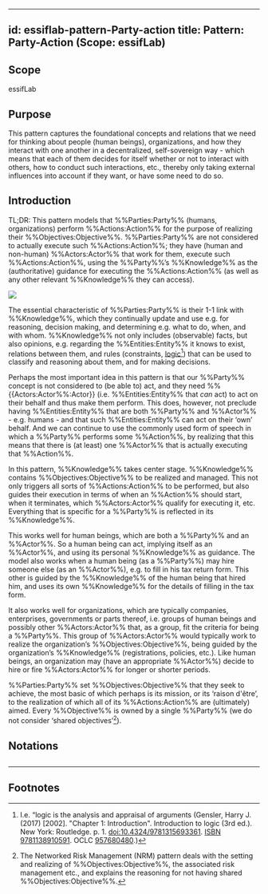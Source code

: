 
---
id: essiflab-pattern-Party-action
title: Pattern: Party-Action (Scope: essifLab)
---
<!--A %%pattern%% capture a set of %%concepts:concept%%, relations between them, and rules or constraints that (instances) thereof comply with. As such, it is a concise and possibly formal description of a coherent set of ideas, a mental model if you will, that can be used to facilitate one's thinking about/with these concepts.
This file documents a pattern called `<NewPattern>` within the scope of `<ExistingScope>`.
Before completing this template, please change every instance of 
- `<ExistingScope>` into a text that refers to the %%scope%% within which the %%pattern%% is to be defiend;
- `<NewPattern>` into the name that will be used within `<ExistingScope>` to refer to that %%concept%%.
Then, provide contents for the sections as you wish. You MUST provide contents for the sections 'Scope' and 'Criteria'-->

## Scope
<!--REQUIRED--Short text (label, abbreviation) used to refer to the %%scope%% within which the %%concept%% is defined. The default is essifLab.-->
essifLab

## Purpose
<!--Concisely describe what can you do with the pattern that is (at least) harder if you didn't have it.-->
This pattern captures the foundational concepts and relations that we need for thinking about people (human beings), organizations, and how they interact with one another in a decentralized, self-sovereign way - which means that each of them decides for itself whether or not to interact with others, how to conduct such interactions, etc., thereby only taking external influences into account if they want, or have some need to do so.

## Introduction
<!--Gently introduce the pattern, by referring to real-world situations and using colloquial terms, so that when someone has read the text, (s)he knows what it is about, and is ready to delve into the specifics of the pattern-->
TL;DR: This pattern models that %%Parties:Party%% (humans, organizations) perform %%Actions:Action%% for the purpose of realizing their %%Objectives:Objective%%. %%Parties:Party%% are not considered to actually execute such %%Actions:Action%%; they have (human and non-human) %%Actors:Actor%% that work for them, execute such %%Actions:Action%%, using the %%Party%%’s %%Knowledge%% as the (authoritative) guidance for executing the %%Actions:Action%% (as well as any other relevant %%Knowledge%% they can access).

<Image src=pattern-Party-action.png />

The essential characteristic of %%Parties:Party%% is their 1-1 link with %%Knowledge%%, which they continually update and use e.g. for reasoning, decision making, and determining e.g. what to do, when, and with whom. %%Knowledge%% not only includes (observable) facts, but also opinions, e.g. regarding the %%Entities:Entity%% it knows to exist, relations between them, and rules (constraints, [logic](https://en.wikipedia.org/wiki/Logic)[^1]) that can be used to classify and reasoning about them, and for making decisions. 

Perhaps the most important idea in this pattern is that our %%Party%% concept is not considered to (be able to) act, and they need %%{{Actors:Actor%%:Actor}} (i.e. %%Entities:Entity%% that _can_ act) to act on their behalf and thus make them perform. This does, however,  not preclude having %%Entities:Entity%% that are both %%Party%% and %%Actor%% - e.g. humans - and that such %%Entities:Entity%% can act on their ‘own’ behalf. And we can continue to use the commonly used form of speech in which a %%Party%% performs some %%Action%%, by realizing that this means that there is (at least) one %%Actor%% that is actually executing that %%Action%%.

In this pattern, %%Knowledge%% takes center stage. %%Knowledge%% contains %%Objectives:Objective%% to be realized and managed. This not only triggers all sorts of %%Actions:Action%% to be performed, but also guides their execution in terms of when an %%Action%% should start, when it terminates, which %%Actors:Actor%% qualify for executing it, etc. Everything that is specific for a %%Party%% is reflected in its %%Knowledge%%.

This works well for human beings, which are both a %%Party%% and an %%Actor%%. So a human being can act, implying itself as an %%Actor%%, and using its personal %%Knowledge%% as guidance. The model also works when a human being (as a %%Party%%) may hire someone else (as an %%Actor%%), e.g. to fill in his tax return form. This other is guided by the %%Knowledge%% of the human being that hired him, and uses its own %%Knowledge%% for the details of filling in the tax form.

It also works well for organizations, which are typically companies, enterprises, governments or parts thereof, i.e. groups of human beings and possibly other %%Actors:Actor%% that, as a group, fit the criteria for being a %%Party%%. This group of %%Actors:Actor%% would typically work to realize the organization’s %%Objectives:Objective%%, being guided by the organization’s %%Knowledge%% (registrations, policies, etc.). Like human beings, an organization may (have an appropriate %%Actor%%) decide to hire or fire %%Actors:Actor%% for longer or shorter periods.

%%Parties:Party%% set %%Objectives:Objective%% that they seek to achieve, the most basic of which perhaps is its mission, or its ‘raison d'être’, to the realization of which all of its %%Actions:Action%% are (ultimately) aimed. Every %%Objective%% is owned by a single %%Party%% (we do not consider ‘shared objectives’[^2]).

## Notations
<!--This (optional) section specifies the notations that are used, or refers to such a specification.-->

## <!-- any number of other sections, as is fit for describing the pattern -->
<!--text as appropriate for such a section -->

---
## Footnotes
<!--This (optional) section contains any footnotes that may have been specified in the text above.-->

[^1]: I.e. “logic is the analysis and appraisal of arguments (Gensler, Harry J. (2017) [2002]. "Chapter 1: Introduction". Introduction to logic (3rd ed.). New York: Routledge. p. 1. [doi:10.4324/9781315693361](https://doi.org/10.4324%2F9781315693361). [ISBN 9781138910591](https://en.wikipedia.org/wiki/Special:BookSources/9781138910591). OCLC [957680480](https://www.worldcat.org/oclc/957680480).)

[^2]: The Networked Risk Management (NRM) pattern deals with the setting and realizing of %%Objectives:Objective%%, the associated risk management etc., and explains the reasoning for not having shared %%Objectives:Objective%%.